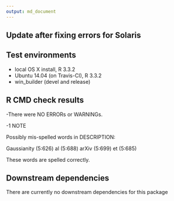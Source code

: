 ```yaml
---
output: md_document
---
```

## Update after fixing errors for Solaris

## Test environments
* local OS X install, R 3.3.2
* Ubuntu 14.04 (on Travis-CI), R 3.3.2
* win_builder (devel and release)


## R CMD check results

-There were NO ERRORs or WARNINGs.

-1 NOTE 

 Possibly mis-spelled words in DESCRIPTION:
 
  Gaussianity (5:626)
  al (5:688)
  arXiv (5:699)
  et (5:685)
  
  These words are spelled correctly. 
  
## Downstream dependencies
   There are currently no downstream dependencies for this package

